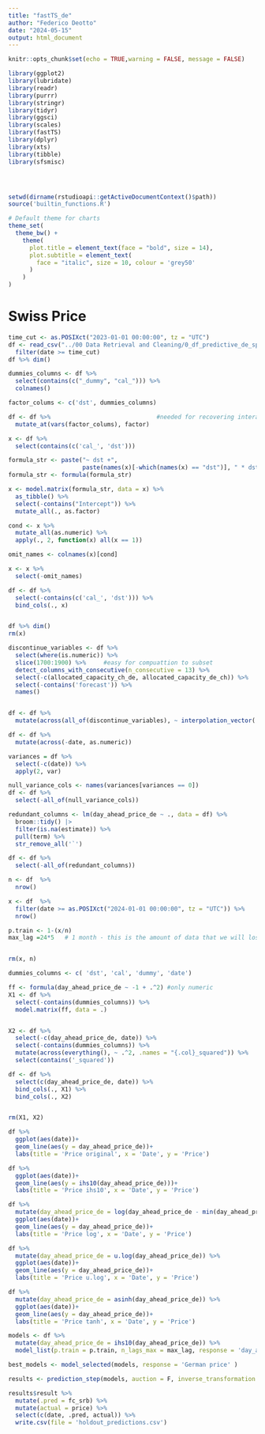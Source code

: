 ```yaml
---
title: "fastTS_de"
author: "Federico Deotto"
date: "2024-05-15"
output: html_document
---
```



```r
knitr::opts_chunk$set(echo = TRUE,warning = FALSE, message = FALSE)

library(ggplot2)
library(lubridate)
library(readr)
library(purrr)
library(stringr)
library(tidyr)
library(ggsci)
library(scales)
library(fastTS)
library(dplyr)
library(xts)
library(tibble)
library(sfsmisc)




setwd(dirname(rstudioapi::getActiveDocumentContext()$path))
source('builtin_functions.R')

# Default theme for charts
theme_set(
  theme_bw() +
    theme(  
      plot.title = element_text(face = "bold", size = 14),
      plot.subtitle = element_text(
        face = "italic", size = 10, colour = 'grey50'
      )
    )
)
```


# Swiss Price
```r
time_cut <- as.POSIXct("2023-01-01 00:00:00", tz = "UTC")
df <- read_csv("../00 Data Retrieval and Cleaning/0_df_predictive_de_spot_price.csv") %>% 
  filter(date >= time_cut)
df %>% dim()

dummies_columns <- df %>%
  select(contains(c("_dummy", "cal_"))) %>% 
  colnames()

factor_colums <- c('dst', dummies_columns)

df <- df %>%                              #needed for recovering interaction easily
  mutate_at(vars(factor_colums), factor)

x <- df %>%
  select(contains(c('cal_', 'dst')))

formula_str <- paste("~ dst +",
                     paste(names(x)[-which(names(x) == "dst")], " * dst", sep = "", collapse = " + "), sep = "")
formula_str <- formula(formula_str)

x <- model.matrix(formula_str, data = x) %>%
  as_tibble() %>%
  select(-contains("Intercept")) %>% 
  mutate_all(., as.factor)

cond <- x %>%
  mutate_all(as.numeric) %>% 
  apply(., 2, function(x) all(x == 1))

omit_names <- colnames(x)[cond]

x <- x %>% 
  select(-omit_names)

df <- df %>% 
  select(-contains(c('cal_', 'dst'))) %>% 
  bind_cols(., x)


df %>% dim()
rm(x)

discontinue_variables <- df %>% 
  select(where(is.numeric)) %>% 
  slice(1700:1900) %>%     #easy for compuattion to subset
  detect_columns_with_consecutive(n_consecutive = 13) %>%
  select(-c(allocated_capacity_ch_de, allocated_capacity_de_ch)) %>% 
  select(-contains('forecast')) %>% 
  names()


df <- df %>%
  mutate(across(all_of(discontinue_variables), ~ interpolation_vector(.))) #they will be the same for all type and price

df <- df %>%  
  mutate(across(-date, as.numeric))

variances = df %>%  
  select(-c(date)) %>%  
  apply(2, var)

null_variance_cols <- names(variances[variances == 0])
df <- df %>% 
  select(-all_of(null_variance_cols))

redundant_columns <- lm(day_ahead_price_de ~ ., data = df) %>%  
  broom::tidy() |> 
  filter(is.na(estimate)) %>% 
  pull(term) %>%
  str_remove_all('`')

df <- df %>% 
  select(-all_of(redundant_columns))

n <- df  %>% 
  nrow()

x <- df  %>% 
  filter(date >= as.POSIXct("2024-01-01 00:00:00", tz = "UTC")) %>% 
  nrow()

p.train <- 1-(x/n)
max_lag =24*5   # 1 month - this is the amount of data that we will lose by shifting


rm(x, n)

dummies_columns <- c( 'dst', 'cal', 'dummy', 'date')

ff <- formula(day_ahead_price_de ~ -1 + .^2) #only numeric
X1 <- df %>% 
  select(-contains(dummies_columns)) %>% 
  model.matrix(ff, data = .)


X2 <- df %>%
  select(-c(day_ahead_price_de, date)) %>% 
  select(-contains(dummies_columns)) %>% 
  mutate(across(everything(), ~ .^2, .names = "{.col}_squared")) %>% 
  select(contains('_squared'))

df <- df %>% 
  select(c(day_ahead_price_de, date)) %>% 
  bind_cols(., X1) %>% 
  bind_cols(., X2)


rm(X1, X2)
```

```r
df %>% 
  ggplot(aes(date))+
  geom_line(aes(y = day_ahead_price_de))+
  labs(title = 'Price original', x = 'Date', y = 'Price')

df %>% 
  ggplot(aes(date))+
  geom_line(aes(y = ihs10(day_ahead_price_de)))+
  labs(title = 'Price ihs10', x = 'Date', y = 'Price')

df %>% 
  mutate(day_ahead_price_de = log(day_ahead_price_de - min(day_ahead_price_de) +1)) %>% 
  ggplot(aes(date))+
  geom_line(aes(y = day_ahead_price_de))+
  labs(title = 'Price log', x = 'Date', y = 'Price')

df %>% 
  mutate(day_ahead_price_de = u.log(day_ahead_price_de)) %>% 
  ggplot(aes(date))+
  geom_line(aes(y = day_ahead_price_de))+
  labs(title = 'Price u.log', x = 'Date', y = 'Price')

df %>% 
  mutate(day_ahead_price_de = asinh(day_ahead_price_de)) %>% 
  ggplot(aes(date))+
  geom_line(aes(y = day_ahead_price_de))+
  labs(title = 'Price tanh', x = 'Date', y = 'Price')
```


```r
models <- df %>% 
  mutate(day_ahead_price_de = ihs10(day_ahead_price_de)) %>% 
  model_list(p.train = p.train, n_lags_max = max_lag, response = 'day_ahead_price_de')
```

```r
best_models <- model_selected(models, response = 'German price' )
```

```r
results <- prediction_step(models, auction = F, inverse_transformation = inverse_ihs10, response = 'German price')
```
```r
results$result %>% 
  mutate(.pred = fc_srb) %>% 
  mutate(actual = price) %>% 
  select(c(date, .pred, actual)) %>% 
  write.csv(file = 'holdout_predictions.csv')
```
